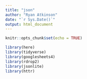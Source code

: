 ```yaml
---
title: "json"
author: "Ryan Atkinson"
date: "`r Sys.Date()`"
output: html_document
---
```


```r
knitr::opts_chunk$set(echo = TRUE)
```


```r
library(here)
library(tidyverse)
library(googlesheets4)
library(rdrop2)
library(jsonlite)
library(httr)
```


```r

```




